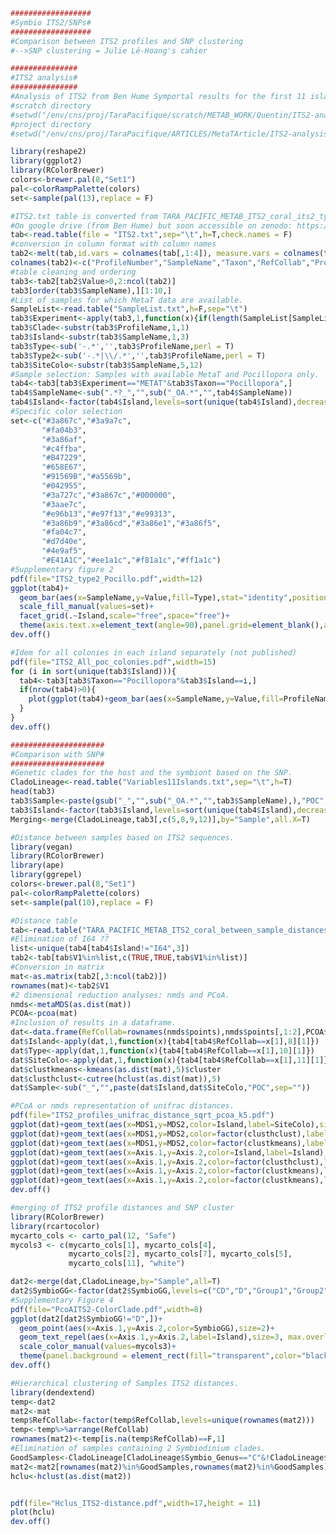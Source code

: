 ```r
##################
#Symbio ITS2/SNPs#
##################
#Comparison between ITS2 profiles and SNP clustering
#-->SNP clustering = Julie Lê-Hoang's cahier

###############
#ITS2 analysis#
###############
#Analysis of ITS2 from Ben Hume Symportal results for the first 11 islands.
#scratch directory
#setwd("/env/cns/proj/TaraPacifique/scratch/METAB_WORK/Quentin/ITS2-analysis/")
#project directory
#setwd("/env/cns/proj/TaraPacifique/ARTICLES/MetaTArticle/ITS2-analysis")

library(reshape2)
library(ggplot2)
library(RColorBrewer)
colors<-brewer.pal(8,"Set1")
pal<-colorRampPalette(colors)
set<-sample(pal(13),replace = F)

#ITS2.txt table is converted from TARA_PACIFIC_METAB_ITS2_coral_its2_type_profiles_absolute_abund_and_meta_v1.csv
#On google drive (from Ben Hume) but soon accessible on zenodo: https://docs.google.com/document/d/1mDSttur-4suuO-p5etcRSt1YK4FibeaH/edit#bookmark=id.gjdgxs
tab<-read.table(file = "ITS2.txt",sep="\t",h=T,check.names = F)
#conversion in column format with column names
tab2<-melt(tab,id.vars = colnames(tab[,1:4]), measure.vars = colnames(tab[,5:ncol(tab)]))
colnames(tab2)<-c("ProfileNumber","SampleName","Taxon","RefCollab","ProfileName","Value")
#table cleaning and ordering
tab3<-tab2[tab2$Value>0,2:ncol(tab2)]
tab3[order(tab3$SampleName),][1:10,]
#List of samples for which MetaT data are available.
SampleList<-read.table("SampleList.txt",h=F,sep="\t")
tab3$Experiment<-apply(tab3,1,function(x){if(length(SampleList[SampleList$V1==x[1],])>0){"METAT"}else{"Other"}})
tab3$Clade<-substr(tab3$ProfileName,1,1)
tab3$Island<-substr(tab3$SampleName,1,3)
tab3$Type<-sub('-.*','',tab3$ProfileName,perl = T)
tab3$Type2<-sub('-.*|\\/.*','',tab3$ProfileName,perl = T)
tab3$SiteColo<-substr(tab3$SampleName,5,12)
#Sample selection: Samples with available MetaT and Pocillopora only. 
tab4<-tab3[tab3$Experiment=="METAT"&tab3$Taxon=="Pocillopora",]
tab4$SampleName<-sub(".*?_","",sub("_OA.*","",tab4$SampleName))
tab4$Island<-factor(tab4$Island,levels=sort(unique(tab4$Island),decreasing = T))
#Specific color selection
set<-c("#3a867c","#3a9a7c",
       "#fa04b3",
       "#3a86af",
       "#c4ffba",
       "#B47229",
       "#658E67",
       "#91569B","#a5569b",
       "#042955",
       "#3a727c","#3a867c","#000000",
       "#3aae7c",
       "#e96b13","#e97f13","#e99313",
       "#3a86b9","#3a86cd","#3a86e1","#3a86f5",
       "#fa04c7",
       "#d7d40e",
       "#4e9af5",
       "#E41A1C","#ee1a1c","#f81a1c","#ff1a1c")
#Supplementary figure 2
pdf(file="ITS2_type2_Pocillo.pdf",width=12)
ggplot(tab4)+
  geom_bar(aes(x=SampleName,y=Value,fill=Type),stat="identity",position="fill")+
  scale_fill_manual(values=set)+
  facet_grid(.~Island,scale="free",space="free")+
  theme(axis.text.x=element_text(angle=90),panel.grid=element_blank(),axis.ticks.x=element_blank(),panel.background=element_blank(),axis.line=element_blank(),legend.key.size=unit(2,"mm"))+guides(fill=guide_legend(ncol=1))
dev.off()

#Idem for all colonies in each island separately (not published)
pdf(file="ITS2_All_poc_colonies.pdf",width=15)
for (i in sort(unique(tab3$Island))){
  tab4<-tab3[tab3$Taxon=="Pocillopora"&tab3$Island==i,]
  if(nrow(tab4)>0){
    plot(ggplot(tab4)+geom_bar(aes(x=SampleName,y=Value,fill=ProfileName),stat="identity",position="fill")+facet_grid(.~Island,scale="free",space="free")+theme(axis.text.x=element_text(angle=90),legend.key.size=unit(2,"mm"))+guides(fill=guide_legend(ncol=1)))
  }
}
dev.off()

#####################
#Comparison with SNP#
#####################
#Genetic clades for the host and the symbiont based on the SNP.
CladoLineage<-read.table("Variables11Islands.txt",sep="\t",h=T)
head(tab3)
tab3$Sample<-paste(gsub("_","",sub("_OA.*","",tab3$SampleName),),"POC",sep="")
tab3$Island<-factor(tab3$Island,levels=sort(unique(tab4$Island),decreasing = F))
Merging<-merge(CladoLineage,tab3[,c(5,8,9,12)],by="Sample",all.X=T)

#Distance between samples based on ITS2 sequences.
library(vegan)
library(RColorBrewer)
library(ape)
library(ggrepel)
colors<-brewer.pal(8,"Set1")
pal<-colorRampPalette(colors)
set<-sample(pal(10),replace = F)

#Distance table
tab<-read.table("TARA_PACIFIC_METAB_ITS2_coral_between_sample_distances_C_braycurtis_distances_sqrt_v1.dist",sep="\t",h=F)
#Elimination of I64 ??
list<-unique(tab4[tab4$Island!="I64",3])
tab2<-tab[tab$V1%in%list,c(TRUE,TRUE,tab$V1%in%list)]
#Conversion in matrix 
mat<-as.matrix(tab2[,3:ncol(tab2)])
rownames(mat)<-tab2$V1
#2 dimensional reduction analyses: nmds and PCoA. 
nmds<-metaMDS(as.dist(mat))
PCOA<-pcoa(mat)
#Inclusion of results in a dataframe.
dat<-data.frame(RefCollab=rownames(nmds$points),nmds$points[,1:2],PCOA$vectors[,1:4])
dat$Island<-apply(dat,1,function(x){tab4[tab4$RefCollab==x[1],8][1]})
dat$Type<-apply(dat,1,function(x){tab4[tab4$RefCollab==x[1],10][1]})
dat$SiteColo<-apply(dat,1,function(x){tab4[tab4$RefCollab==x[1],11][1]})
dat$clustkmeans<-kmeans(as.dist(mat),5)$cluster
dat$clusthclust<-cutree(hclust(as.dist(mat)),5)
dat$Sample<-sub("_","",paste(dat$Island,dat$SiteColo,"POC",sep=""))

#PCoA or nmds representation of unifrac distances.
pdf(file="ITS2_profiles_unifrac_distance_sqrt_pcoa_k5.pdf")
ggplot(dat)+geom_text(aes(x=MDS1,y=MDS2,color=Island,label=SiteColo),size=3)+scale_color_manual(values=pal(length(unique(dat$Island))))+theme(panel.background = element_rect(fill="transparent",color="black"),panel.grid=element_blank())+labs(title="Pocillo_ITS2Profiles_BrayCurtis_nmds")
ggplot(dat)+geom_text(aes(x=MDS1,y=MDS2,color=factor(clusthclust),label=SiteColo),size=3)+scale_color_manual(values=pal(length(unique(dat$Island))))+theme(panel.background = element_rect(fill="transparent",color="black"),panel.grid=element_blank())+labs(title="Pocillo_ITS2Profiles_BrayCurtis_nmds_hclust")
ggplot(dat)+geom_text(aes(x=MDS1,y=MDS2,color=factor(clustkmeans),label=SiteColo),size=3)+scale_color_manual(values=pal(length(unique(dat$Island))))+theme(panel.background = element_rect(fill="transparent",color="black"),panel.grid=element_blank())+labs(title="Pocillo_ITS2Profiles_BrayCurtis_nmds_kmeans")
ggplot(dat)+geom_text(aes(x=Axis.1,y=Axis.2,color=Island,label=Island),size=3)+scale_color_manual(values=pal(length(unique(dat$Island))))+theme(panel.background = element_rect(fill="transparent",color="black"),panel.grid=element_blank())+labs(title="Pocillo_ITS2Profiles_unifrac_pcoa")
ggplot(dat)+geom_text(aes(x=Axis.1,y=Axis.2,color=factor(clusthclust),label=Island),size=3)+scale_color_manual(values=pal(length(unique(dat$Island))))+theme(panel.background = element_rect(fill="transparent",color="black"),panel.grid=element_blank())+labs(title="Pocillo_ITS2Profiles_unifrac_pcoa_hclust")
ggplot(dat)+geom_text(aes(x=Axis.1,y=Axis.2,color=factor(clustkmeans),label=Island),size=3)+scale_color_manual(values=pal(length(unique(dat$Island))))+theme(panel.background = element_rect(fill="transparent",color="black"),panel.grid=element_blank())+labs(title="Pocillo_ITS2Profiles_unifrac_pcoa_kmeans")
ggplot(dat)+geom_text(aes(x=Axis.1,y=Axis.2,color=factor(clustkmeans),label=Island),size=3)+scale_color_manual(values=pal(length(unique(dat$Island))))+theme(panel.background = element_rect(fill="transparent",color="black"),panel.grid=element_blank())+labs(title="Pocillo_ITS2Profiles_unifrac_pcoa_kmeans")
dev.off()

#merging of ITS2 profile distances and SNP cluster
library(RColorBrewer)
library(rcartocolor) 
mycarto_cols <- carto_pal(12, "Safe")
mycols3 <- c(mycarto_cols[1], mycarto_cols[4],
             mycarto_cols[2], mycarto_cols[7], mycarto_cols[5],
             mycarto_cols[11], "white")

dat2<-merge(dat,CladoLineage,by="Sample",all=T)
dat2$SymbioGG<-factor(dat2$SymbioGG,levels=c("CD","D","Group1","Group2","Group3","Group4","Group5",NA))
#Supplementary Figure 4
pdf(file="PcoAITS2-ColorClade.pdf",width=8)
ggplot(dat2[dat2$SymbioGG!="D",])+
  geom_point(aes(x=Axis.1,y=Axis.2,color=SymbioGG),size=2)+
  geom_text_repel(aes(x=Axis.1,y=Axis.2,label=Island),size=3, max.overlaps=100)+
  scale_color_manual(values=mycols3)+
  theme(panel.background = element_rect(fill="transparent",color="black"),panel.grid=element_blank())+labs(title="Pocillo_ITS2Profiles_unifrac_pcoa",x=paste("Axis 1, ",round(PCOA$values$Relative_eig[1]*100),"%",sep=""),y=paste("Axis 2, ",round(PCOA$values$Relative_eig[2]*100),"%",sep=""))
dev.off()

#Hierarchical clustering of Samples ITS2 distances.
library(dendextend)
temp<-dat2
mat2<-mat
temp$RefCollab<-factor(temp$RefCollab,levels=unique(rownames(mat2)))
temp<-temp%>%arrange(RefCollab)
rownames(mat2)<-temp[is.na(temp$RefCollab)==F,1]
#Elimination of samples containing 2 Symbiodinium clades.
GoodSamples<-CladoLineage[CladoLineage$Symbio_Genus=="C"&!CladoLineage$Sample%in%c("I10S01C006POC","I05S02C002POC"),1]
mat2<-mat2[rownames(mat2)%in%GoodSamples,rownames(mat2)%in%GoodSamples]
hclu<-hclust(as.dist(mat2))


pdf(file="Hclus_ITS2-distance.pdf",width=17,height = 11)
plot(hclu)
dev.off()
```
